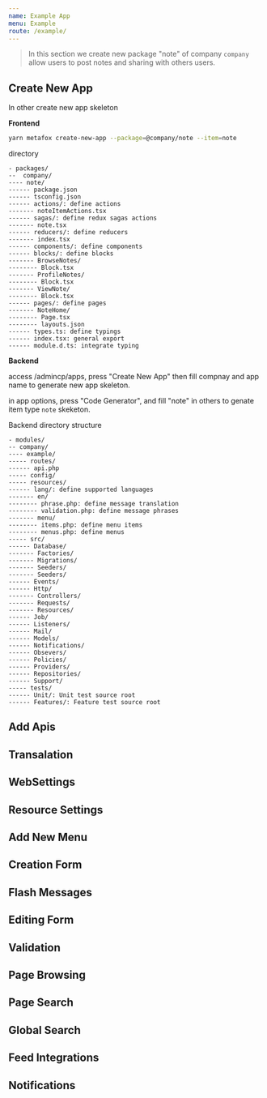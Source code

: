 ```yaml
---
name: Example App
menu: Example
route: /example/
---
```


> In this section we create new package "note" of company `company` allow users to post notes and sharing with others users.

## Create New App

In other create new app skeleton

**Frontend**

```bash
yarn metafox create-new-app --package=@company/note --item=note

```

directory

```text
- packages/
--  company/
---- note/
------ package.json
------ tsconfig.json
------ actions/: define actions
------- noteItemActions.tsx
------ sagas/: define redux sagas actions
------- note.tsx
------ reducers/: define reducers
------- index.tsx
------ components/: define components
------ blocks/: define blocks
------- BrowseNotes/
-------- Block.tsx
------- ProfileNotes/
-------- Block.tsx
------- ViewNote/
-------- Block.tsx
------ pages/: define pages
------- NoteHome/
-------- Page.tsx
-------- layouts.json
------ types.ts: define typings
------ index.tsx: general export
------ module.d.ts: integrate typing

```

**Backend**

access /admincp/apps, press "Create New App" then fill compnay and app name to generate new app skeleton.

in app options, press "Code Generator", and fill "note" in others to genate item type `note` skeketon.

Backend directory structure

```text
- modules/
-- company/
---- example/
----- routes/
------ api.php
----- config/
----- resources/
------ lang/: define supported languages
------- en/
-------- phrase.php: define message translation
-------- validation.php: define message phrases
------- menu/
-------- items.php: define menu items
-------- menus.php: define menus
----- src/
------ Database/
------- Factories/
------- Migrations/
------- Seeders/
------- Seeders/
------ Events/
------ Http/
------- Controllers/
------- Requests/
------- Resources/
------ Job/
------ Listeners/
------ Mail/
------ Models/
------ Notifications/
------ Obsevers/
------ Policies/
------ Providers/
------ Repositories/
------ Support/
----- tests/
------ Unit/: Unit test source root
------ Features/: Feature test source root
```

## Add Apis

## Transalation

## WebSettings

## Resource Settings

## Add New Menu

## Creation Form

## Flash Messages

## Editing Form

## Validation

## Page Browsing

## Page Search

## Global Search

## Feed Integrations

## Notifications
